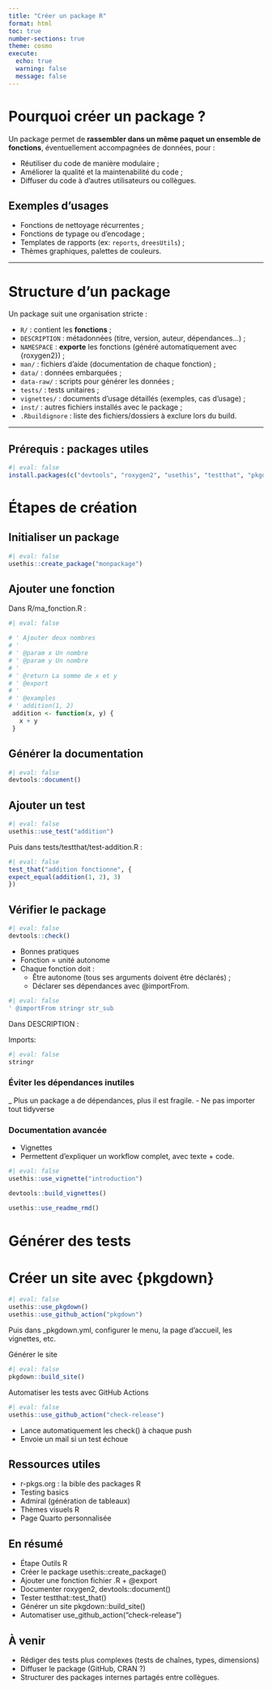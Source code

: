 ```yaml
---
title: "Créer un package R"
format: html
toc: true
number-sections: true
theme: cosmo
execute:
  echo: true
  warning: false
  message: false
---
```


# Pourquoi créer un package ?

Un package permet de **rassembler dans un même paquet un ensemble de fonctions**, éventuellement accompagnées de données, pour :

- Réutiliser du code de manière modulaire ;
- Améliorer la qualité et la maintenabilité du code ;
- Diffuser du code à d'autres utilisateurs ou collègues.

## Exemples d'usages

- Fonctions de nettoyage récurrentes ;
- Fonctions de typage ou d'encodage ;
- Templates de rapports (ex: `reports`, `dreesUtils`) ;
- Thèmes graphiques, palettes de couleurs.

---

# Structure d’un package

Un package suit une organisation stricte :

- `R/` : contient les **fonctions** ;
- `DESCRIPTION` : métadonnées (titre, version, auteur, dépendances...) ;
- `NAMESPACE` : **exporte** les fonctions (généré automatiquement avec {roxygen2}) ;
- `man/` : fichiers d’aide (documentation de chaque fonction) ;
- `data/` : données embarquées ;
- `data-raw/` : scripts pour générer les données ;
- `tests/` : tests unitaires ;
- `vignettes/` : documents d’usage détaillés (exemples, cas d’usage) ;
- `inst/` : autres fichiers installés avec le package ;
- `.Rbuildignore` : liste des fichiers/dossiers à exclure lors du build.

---

## Prérequis : packages utiles

```r
#| eval: false
install.packages(c("devtools", "roxygen2", "usethis", "testthat", "pkgdown"))
```

# Étapes de création

## Initialiser un package

```r
#| eval: false
usethis::create_package("monpackage")
```

## Ajouter une fonction
Dans R/ma_fonction.R :

```r
#| eval: false

# ' Ajouter deux nombres
# '
# ' @param x Un nombre
# ' @param y Un nombre
# '
# ' @return La somme de x et y
# ' @export
# '
# ' @examples
# ' addition(1, 2)
 addition <- function(x, y) {
   x + y
 }
```

## Générer la documentation
```r
#| eval: false
devtools::document()
```

## Ajouter un test
```r
#| eval: false
usethis::use_test("addition")
```

Puis dans tests/testthat/test-addition.R :

```r
#| eval: false
test_that("addition fonctionne", {
expect_equal(addition(1, 2), 3) 
})
```

## Vérifier le package

```r
#| eval: false
devtools::check()
```
- Bonnes pratiques
- Fonction = unité autonome
- Chaque fonction doit :
  - Être autonome (tous ses arguments doivent être déclarés) ;
  - Déclarer ses dépendances avec @importFrom.

```r
#| eval: false
' @importFrom stringr str_sub
```

Dans DESCRIPTION :

Imports:

```r
#| eval: false
stringr
```

### Éviter les dépendances inutiles
_ Plus un package a de dépendances, plus il est fragile.
- Ne pas importer tout tidyverse


### Documentation avancée
- Vignettes
- Permettent d'expliquer un workflow complet, avec texte + code.

```r
#| eval: false
usethis::use_vignette("introduction")

devtools::build_vignettes()
 
usethis::use_readme_rmd()
```

# Générer des tests 







# Créer un site avec {pkgdown}

```r
#| eval: false
usethis::use_pkgdown()
usethis::use_github_action("pkgdown")
```

Puis dans _pkgdown.yml, configurer le menu, la page d’accueil, les vignettes, etc.

Générer le site 
```r
#| eval: false
pkgdown::build_site()
```

Automatiser les tests avec GitHub Actions

```r
#| eval: false
usethis::use_github_action("check-release")
```


- Lance automatiquement les check() à chaque push
- Envoie un mail si un test échoue

## Ressources utiles
- r-pkgs.org : la bible des packages R
- Testing basics
- Admiral (génération de tableaux)
- Thèmes visuels R
- Page Quarto personnalisée

## En résumé
- Étape	Outils R
- Créer le package	usethis::create_package()
- Ajouter une fonction	fichier .R + @export
- Documenter	roxygen2, devtools::document()
- Tester	testthat::test_that()
- Générer un site	pkgdown::build_site()
- Automatiser	use_github_action("check-release")

## À venir
- Rédiger des tests plus complexes (tests de chaînes, types, dimensions)
- Diffuser le package (GitHub, CRAN ?)
- Structurer des packages internes partagés entre collègues.
